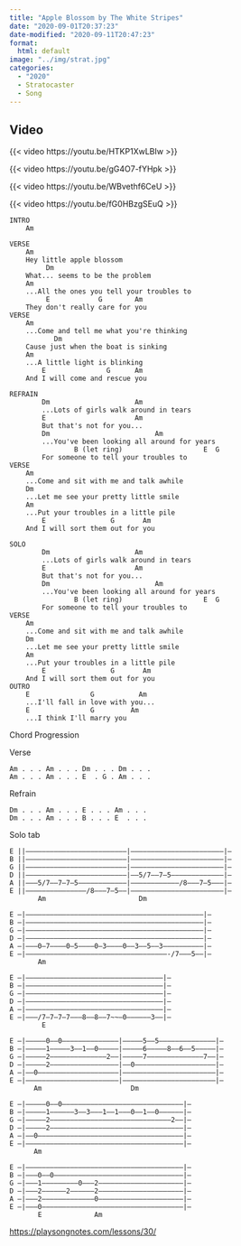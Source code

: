 ```yaml
---
title: "Apple Blossom by The White Stripes"
date: "2020-09-01T20:37:23"
date-modified: "2020-09-11T20:47:23"
format: 
  html: default
image: "../img/strat.jpg"
categories:
  - "2020"
  - Stratocaster
  - Song
---
```

## Video

{{< video https://youtu.be/HTKP1XwLBIw >}}

{{< video https://youtu.be/gG4O7-fYHpk >}}

{{< video https://youtu.be/WBvethf6CeU >}}

{{< video https://youtu.be/fG0HBzgSEuQ >}}

```         
INTRO
    Am

VERSE
    Am
    Hey little apple blossom
         Dm
    What... seems to be the problem
    Am
    ...All the ones you tell your troubles to
         E            G        Am
    They don't really care for you
VERSE
    Am
    ...Come and tell me what you're thinking
           Dm
    Cause just when the boat is sinking
    Am
    ...A little light is blinking
        E               G      Am
    And I will come and rescue you

REFRAIN
        Dm                     Am
        ...Lots of girls walk around in tears
        E                      Am
        But that's not for you...
        Dm                          Am
        ...You've been looking all around for years
                B (let ring)                    E  G
        For someone to tell your troubles to
VERSE
    Am
    ...Come and sit with me and talk awhile
    Dm
    ...Let me see your pretty little smile
    Am
    ...Put your troubles in a little pile
        E                G       Am
    And I will sort them out for you

SOLO
        Dm                     Am
        ...Lots of girls walk around in tears
        E                      Am
        But that's not for you...
        Dm                          Am
        ...You've been looking all around for years
                B (let ring)                    E  G
        For someone to tell your troubles to
VERSE
    Am
    ...Come and sit with me and talk awhile
    Dm
    ...Let me see your pretty little smile
    Am
    ...Put your troubles in a little pile
        E                G       Am
    And I will sort them out for you
OUTRO
    E               G           Am
    ...I'll fall in love with you...
    E               G         Am
    ...I think I'll marry you
```

Chord Progression

Verse

```         
Am . . . Am . . . Dm . . . Dm . . .
Am . . . Am . . . E  . G . Am . . .
```

Refrain

```         
Dm . . . Am . . . E . . . Am . . .
Dm . . . Am . . . B . . . E  . . .
```

Solo tab

```         
E ||–––––––––––––––––––––––––|–––––––––––––––––––––––|–
B ||–––––––––––––––––––––––––|–––––––––––––––––––––––|–
G ||–––––––––––––––––––––––––|–––––––––––––––––––––––|–
D ||–––––––––––––––––––––––––|––5/7––7–5–––––––––––––|–
A ||–––5/7––7–7–5––––––––––––|––––––––––––/8–––7–5–––|–
E ||–––––––––––––––/8–––7–5––|–––––––––––––––––––––––|–
       Am                       Dm

E –|––––––––––––––––––––––––––––––––––––––––––––|–
B –|––––––––––––––––––––––––––––––––––––––––––––|–
G –|––––––––––––––––––––––––––––––––––––––––––––|–
D –|––––––––––––––––––––––––––––––––––––––––––––|–
A –|–––0–7––––0–5––––0–3––––0––3––5––3––––––––––|–
E –|–––––––––––––––––––––––––––––––––––-/7–––5––|–
       Am                      

E –|––––––––––––––––––––––––––––––––––|–
B –|––––––––––––––––––––––––––––––––––|–
G –|––––––––––––––––––––––––––––––––––|–
D –|––––––––––––––––––––––––––––––––––|–
A –|––––––––––––––––––––––––––––––––––|–
E –|–––/7–7–7–7–––8––8––7~~–0––––––3––|–
        E
```

```         
E –|–––––0––0––––––––––––––|–––––5––5––––––––––––––|–
B –|–––––1–––––3––1––0–––––|–––––6–––––8––6––5–––––|–
G –|–––––2––––––––––––––2––|–––––7––––––––––––––7––|–
D –|–––––2–––––––––––––––––|––0––––––––––––––––––––|–
A –|––0––––––––––––––––––––|–––––––––––––––––––––––|–
E –|–––––––––––––––––––––––|–––––––––––––––––––––––|–
      Am                      Dm

E –|–––––0––0––––––––––––––––––––––––––––––|–
B –|–––––1––––––3––3–––1––1–––0––1––0––––––|–
G –|–––––2––––––––––––––––––––––––––––––2––|–
D –|–––––2–––––––––––––––––––––––––––––––––|–
A –|––0––––––––––––––––––––––––––––––––––––|–
E –|–––––––––––––––––––––––––––––––––––––––|–
      Am

E –|–––––––––––––––––––––––––––––––––––––––|–
B –|–––0––0––––––––––––––––––––––––––––––––|–
G –|–––1–––––––––0–––2–––––––––––––––––––––|–
D –|–––2––––––2––––––2–––––––––––––––––––––|–
A –|–––2–––––––––––––0–––––––––––––––––––––|–
E –|–––0–––––––––––––––––––––––––––––––––––|–
       E             Am
```

<https://playsongnotes.com/lessons/30/>

